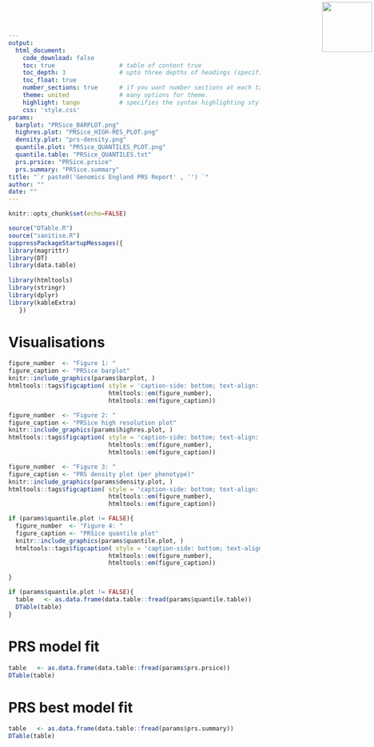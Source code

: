 ```yaml
---
output: 
  html_document:
    code_download: false
    toc: true                  # table of content true
    toc_depth: 3               # upto three depths of headings (specified by #, ## and ###)
    toc_float: true
    number_sections: true      # if you want number sections at each table header
    theme: united              # many options for theme.
    highlight: tango           # specifies the syntax highlighting style
    css: 'style.css'
params:
  barplot: "PRSice_BARPLOT.png"
  highres.plot: "PRSice_HIGH-RES_PLOT.png"
  density.plot: "prs-density.png"
  quantile.plot: "PRSice_QUANTILES_PLOT.png"
  quantile.table: "PRSice_QUANTILES.txt"
  prs.prsice: "PRSice.prsice"
  prs.summary: "PRSice.summary"
title: "`r paste0('Genomics England PRS Report' , '') `"
author: ""
date: ""
---
```




<img src="logo.png" width=100 style="position:absolute;top:4px;bottom:4px;right:4px;" />

```r
knitr::opts_chunk$set(echo=FALSE)
```

```r
source("DTable.R")
source("sanitise.R")
suppressPackageStartupMessages({
library(magrittr)
library(DT)
library(data.table)
  
library(htmltools)
library(stringr)
library(dplyr)
library(kableExtra)
   })
```



# Visualisations

```r
figure_number  <- "Figure 1: "
figure_caption <- "PRSice barplot"
knitr::include_graphics(params$barplot, )
htmltools::tags$figcaption( style = 'caption-side: bottom; text-align: center; font-size: 85%%; color: #71879d',
                            htmltools::em(figure_number),
                            htmltools::em(figure_caption))
```

```r
figure_number  <- "Figure 2: " 
figure_caption <- "PRSice high resolution plot"
knitr::include_graphics(params$highres.plot, )
htmltools::tags$figcaption( style = 'caption-side: bottom; text-align: center; font-size: 85%%; color: #71879d',
                            htmltools::em(figure_number), 
                            htmltools::em(figure_caption))
```

```r
figure_number  <- "Figure 3: " 
figure_caption <- "PRS density plot (per phenotype)"
knitr::include_graphics(params$density.plot, )
htmltools::tags$figcaption( style = 'caption-side: bottom; text-align: center; font-size: 85%%; color: #71879d',
                            htmltools::em(figure_number), 
                            htmltools::em(figure_caption))
```

```r
if (params$quantile.plot != FALSE){
  figure_number  <- "Figure 4: "
  figure_caption <- "PRSice quantile plot"
  knitr::include_graphics(params$quantile.plot, )
  htmltools::tags$figcaption( style = 'caption-side: bottom; text-align: center; font-size: 85%%; color: #71879d',
                            htmltools::em(figure_number),
                            htmltools::em(figure_caption))

}
```

```r
if (params$quantile.plot != FALSE){
  table   <- as.data.frame(data.table::fread(params$quantile.table))
  DTable(table)
}
```

# PRS model fit

```r
table   <- as.data.frame(data.table::fread(params$prs.prsice))
DTable(table)
```

# PRS best model fit

```r
table   <- as.data.frame(data.table::fread(params$prs.summary))
DTable(table)
```
